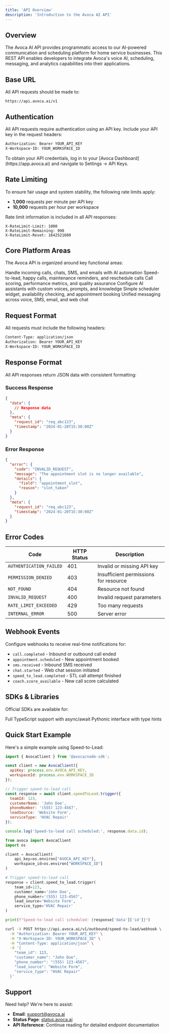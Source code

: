 ```yaml
---
title: 'API Overview'
description: 'Introduction to the Avoca AI API'
---
```


## Overview

The Avoca AI API provides programmatic access to our AI-powered communication and scheduling platform for home service businesses. This REST API enables developers to integrate Avoca's voice AI, scheduling, messaging, and analytics capabilities into their applications.

## Base URL

All API requests should be made to:

```
https://api.avoca.ai/v1
```

## Authentication

All API requests require authentication using an API key. Include your API key in the request headers:

```bash
Authorization: Bearer YOUR_API_KEY
X-Workspace-ID: YOUR_WORKSPACE_ID
```

<Note>
To obtain your API credentials, log in to your [Avoca Dashboard](https://app.avoca.ai) and navigate to Settings → API Keys.
</Note>

## Rate Limiting

To ensure fair usage and system stability, the following rate limits apply:

- **1,000** requests per minute per API key
- **10,000** requests per hour per workspace

Rate limit information is included in all API responses:

```
X-RateLimit-Limit: 1000
X-RateLimit-Remaining: 998
X-RateLimit-Reset: 1642521600
```

## Core Platform Areas

The Avoca API is organized around key functional areas:

<CardGroup cols={2}>
  <Card title="Inbound Communication" icon="phone-arrow-down-left">
    Handle incoming calls, chats, SMS, and emails with AI automation
  </Card>
  <Card title="Outbound Campaigns" icon="phone-arrow-up-right">
    Speed-to-lead, happy calls, maintenance reminders, and reschedule calls
  </Card>
  <Card title="Analytics & Coach" icon="chart-mixed">
    Call scoring, performance metrics, and quality assurance
  </Card>
  <Card title="Bot Building" icon="robot">
    Configure AI assistants with custom voices, prompts, and knowledge
  </Card>
  <Card title="Scheduling" icon="calendar-days">
    Simple scheduler widget, availability checking, and appointment booking
  </Card>
  <Card title="Omnichannel" icon="tower-broadcast">
    Unified messaging across voice, SMS, email, and web chat
  </Card>
</CardGroup>

## Request Format

All requests must include the following headers:

```bash
Content-Type: application/json
Authorization: Bearer YOUR_API_KEY
X-Workspace-ID: YOUR_WORKSPACE_ID
```

## Response Format

All API responses return JSON data with consistent formatting:

### Success Response

```json
{
  "data": {
    // Response data
  },
  "meta": {
    "request_id": "req_abc123",
    "timestamp": "2024-01-20T15:30:00Z"
  }
}
```

### Error Response

```json
{
  "error": {
    "code": "INVALID_REQUEST",
    "message": "The appointment slot is no longer available",
    "details": {
      "field": "appointment_slot",
      "reason": "slot_taken"
    }
  },
  "meta": {
    "request_id": "req_abc123",
    "timestamp": "2024-01-20T15:30:00Z"
  }
}
```

## Error Codes

| Code | HTTP Status | Description |
|------|-------------|-------------|
| `AUTHENTICATION_FAILED` | 401 | Invalid or missing API key |
| `PERMISSION_DENIED` | 403 | Insufficient permissions for resource |
| `NOT_FOUND` | 404 | Resource not found |
| `INVALID_REQUEST` | 400 | Invalid request parameters |
| `RATE_LIMIT_EXCEEDED` | 429 | Too many requests |
| `INTERNAL_ERROR` | 500 | Server error |

## Webhook Events

Configure webhooks to receive real-time notifications for:

- `call.completed` - Inbound or outbound call ended
- `appointment.scheduled` - New appointment booked
- `sms.received` - Inbound SMS received
- `chat.started` - Web chat session initiated
- `speed_to_lead.completed` - STL call attempt finished
- `coach.score_available` - New call score calculated

## SDKs & Libraries

Official SDKs are available for:

<CardGroup cols={2}>
  <Card title="Node.js/TypeScript" icon="node">
    Full TypeScript support with async/await
  </Card>
  <Card title="Python" icon="python">
    Pythonic interface with type hints
  </Card>
</CardGroup>

## Quick Start Example

Here's a simple example using Speed-to-Lead:

<CodeGroup>

```javascript Node.js
import { AvocaClient } from '@avoca/node-sdk';

const client = new AvocaClient({
  apiKey: process.env.AVOCA_API_KEY,
  workspaceId: process.env.WORKSPACE_ID
});

// Trigger speed-to-lead call
const response = await client.speedToLead.trigger({
  teamId: 123,
  customerName: 'John Doe',
  phoneNumber: '(555) 123-4567',
  leadSource: 'Website Form',
  serviceType: 'HVAC Repair'
});

console.log('Speed-to-lead call scheduled:', response.data.id);
```

```python Python
from avoca import AvocaClient
import os

client = AvocaClient(
    api_key=os.environ["AVOCA_API_KEY"],
    workspace_id=os.environ["WORKSPACE_ID"]
)

# Trigger speed-to-lead call
response = client.speed_to_lead.trigger(
    team_id=123,
    customer_name='John Doe',
    phone_number='(555) 123-4567',
    lead_source='Website Form',
    service_type='HVAC Repair'
)

print(f"Speed-to-lead call scheduled: {response['data']['id']}")
```

```bash cURL
curl -X POST https://api.avoca.ai/v1/outbound/speed-to-lead/webhook \
  -H "Authorization: Bearer YOUR_API_KEY" \
  -H "X-Workspace-ID: YOUR_WORKSPACE_ID" \
  -H "Content-Type: application/json" \
  -d '{
    "team_id": 123,
    "customer_name": "John Doe",
    "phone_number": "(555) 123-4567",
    "lead_source": "Website Form",
    "service_type": "HVAC Repair"
  }'
```

</CodeGroup>

## Support

Need help? We're here to assist:

- **Email**: [support@avoca.ai](mailto:support@avoca.ai)
- **Status Page**: [status.avoca.ai](https://status.avoca.ai)
- **API Reference**: Continue reading for detailed endpoint documentation